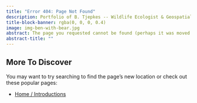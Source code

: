 ```yaml
---
title: "Error 404: Page Not Found"
description: Portfolio of B. Tjepkes -- Wildlife Ecologist & Geospatial Practitioner
title-block-banner: rgba(0, 0, 0, 0.4)
image: img-ben-with-bear.jpg
abstract: The page you requested cannot be found (perhaps it was moved or renamed).
abstract-title: ""
---
```


## More To Discover

You may want to try searching to find the page's new location or check out these popular pages:

- [Home / Introductions](index.qmd)